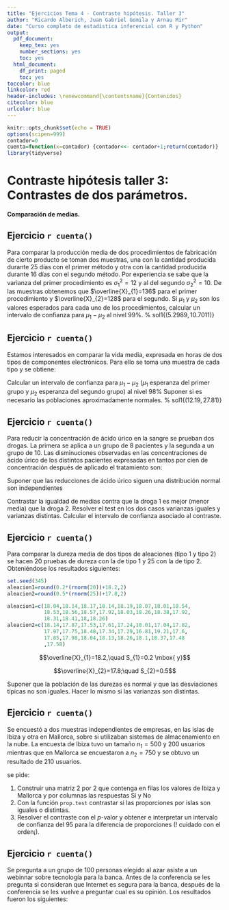 ```yaml
---
title: "Ejercicios Tema 4 - Contraste hipótesis. Taller 3"
author: "Ricardo Alberich, Juan Gabriel Gomila y Arnau Mir"
date: "Curso completo de estadística inferencial con R y Python"
output:
  pdf_document: 
    keep_tex: yes
    number_sections: yes
    toc: yes
  html_document:
    df_print: paged
    toc: yes
toccolor: blue
linkcolor: red
header-includes: \renewcommand{\contentsname}{Contenidos}
citecolor: blue
urlcolor: blue
---
```


```r
knitr::opts_chunk$set(echo = TRUE)
options(scipen=999)
contador=0
cuenta=function(x=contador) {contador<<- contador+1;return(contador)} 
library(tidyverse)
```


# Contraste hipótesis taller 3: Contrastes de dos parámetros.


**Comparación de medias.**


## Ejercicio `r cuenta()`

Para comparar la producción  media de dos procedimientos de fabricación de cierto producto
se toman dos muestras, una con la cantidad  producida durante 25 días con el primer
método y otra con la cantidad producida durante 16 días con el segundo método. Por experiencia se
sabe que la varianza del primer procedimiento es $\sigma_{1}^2=12$ y al del segundo
$\sigma_{2}^2=10$. De las muestras obtenemos que $\overline{X}_{1}=136$ para el primer
procedimiento y $\overline{X}_{2}=128$ para el segundo. 
Si $\mu_{1}$ y $\mu_{2}$ son los
valores esperados para cada uno de los procedimientos, calcular un intervalo de confianza
para $\mu_{1}-\mu_{2}$ al nivel 99\%.
% sol1{$\left(5.2989,10.7011\right)$}


## Ejercicio `r cuenta()`

Estamos interesados en comparar la vida media, expresada en horas de dos tipos de
componentes electrónicos. Para ello se toma una muestra de cada tipo y se obtiene:

\begin{center}
\begin{tabular}{|c|c|c|c|}
\hline Tipo & tamaño & $\overline{x}$ & $\tilde{s}$\\ \hline \hline 1 & 50 & 1260 & 20\\ \hline 2 &
100 & 1240 & 18\\ \hline
\end{tabular}
\end{center}

Calcular un intervalo de confianza para $\mu_{1}-\mu_{2}$ ($\mu_{1}$ esperanza del primer grupo y $\mu_{2}$ esperanza del segundo grupo) al nivel 98\% 
Suponer si es necesario las
poblaciones aproximadamente normales. % sol1{$\left(12.19,27.81\right)$}


## Ejercicio `r cuenta()`

Para reducir la concentración de ácido úrico en la sangre se prueban dos drogas. La primera
se aplica a un grupo de 8 pacientes y la segunda a un grupo de 10. Las disminuciones
observadas en las concentraciones de ácido úrico de los distintos pacientes expresadas en
tantos por cien de concentración después de aplicado el tratamiento son:

\begin{center}
\begin{tabular}{|c|c|c|c|c|c|c|c|c|c|c|}
droga 1 & 20 & 12 & 16 & 18 & 13 & 22 & 15 & 20\\ \hline droga 2 & 17 & 14 & 12 & 10 & 15 &
13 & 9 & 19 & 20 & 11
\end{tabular}
\end{center}

Suponer que las reducciones de ácido úrico siguen una
distribución normal son independientes



Contrastar la igualdad de medias contra que la droga 1 es mejor (menor media) que la droga 2.   Resolver el test en  los dos casos varianzas iguales  y varianzas distintas. Calcular el intervalo de confianza asociado al contraste.

## Ejercicio `r cuenta()`

Para comparar la dureza media de dos tipos de aleaciones (tipo 1 y tipo 2) se hacen 20
pruebas de dureza  con la de tipo 1 y 25 con la de tipo 2. Obteniéndose los resultados
siguientes:


```r
set.seed(345)
aleacion1=round(0.2*(rnorm(20))+18.2,2)
aleacion2=round(0.5*(rnorm(25))+17.8,2)
```


```r
aleacion1=c(18.04,18.14,18.17,18.14,18.19,18.07,18.01,18.54,
            18.53,18.56,18.57,17.92,18.03,18.26,18.38,17.92,
            18.31,18.41,18,18.26)
aleacion2=c(18.14,17.87,17.53,17.61,17.24,18.01,17.04,17.82,
            17.97,17.75,18.48,17.34,17.29,16.81,19.21,17.6,
            17.85,17.98,18.04,18.13,18.26,18.1,18.37,17.48
            ,17.58)

```



$$\overline{X}_{1}=18.2,\quad S_{1}=0.2 \mbox{ y}$$

$$\overline{X}_{2}=17.8;\quad S_{2}=0.5$$

Suponer que la población de las durezas es normal y que las desviaciones típicas no son
iguales. Hacer lo mismo  si las varianzas son distintas.



## Ejercicio `r cuenta()` 

Se encuestó a dos muestras independientes de  empresas,  en las islas de Ibiza y otra en Mallorca, sobre si utilizaban sistemas de almacenamiento en la nube. La encuesta de Ibiza tuvo un tamaño $n_1=500$  y 
$200$ usuarios mientras que  en Mallorca se encuestaron a $n_2=750$ y se obtuvo un resultado de $210$ usuarios.

se pide:

1. Construir una matriz 2 por 2 que contenga en filas los valores de Ibiza y Mallorca y por columnas las respuestas Sí y No
3. Con la función `prop.test` contrastar si las proporciones por islas son iguales o distintas.  
4. Resolver el contraste con el $p$-valor y obtener e interpretar un intervalo de confianza del 95 para la diferencia de proporciones (! cuidado con el orden¡).




## Ejercicio `r cuenta()`

Se pregunta a un grupo de 100 personas elegido al azar asiste a un webinnar sobre tecnología para la banca. Antes de la conferencia se les pregunta si consideran  que  Internet es segura para la banca, después de la conferencia se les vuelve a preguntar cual es su opinión. Los resultados fueron los siguientes:

\begin{center}
\begin{tabular}{|c|c|cc|}
\cline{3-4}
     \multicolumn{2}{c|}{}& \multicolumn{2}{|c|} {Después}\\\cline{3-4}
   \multicolumn{2}{c|}{} & Sí Segura & No Segura \\\hline
Antes & Sí  Segura &  50 &  30 \\
    & No Segura   &  5 & 15 
\\\hline
\end{tabular}
\end{center}




